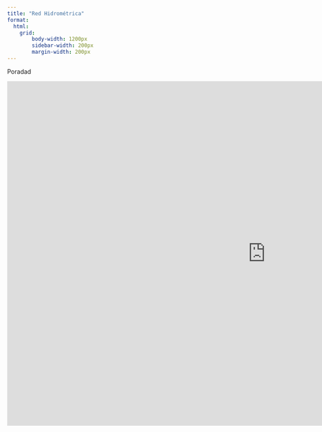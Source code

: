 ```yaml
---
title: "Red Hidrométrica"
format: 
  html:
    grid: 
        body-width: 1200px
        sidebar-width: 200px
        margin-width: 200px
---
```


Poradad

```{=html}
<iframe width="1200" height="800" src="https://hugoaluque.github.io/Red-Hidrometrica-SIL/" frameborder="0" style="border:0" allowfullscreen=""></iframe>
```
